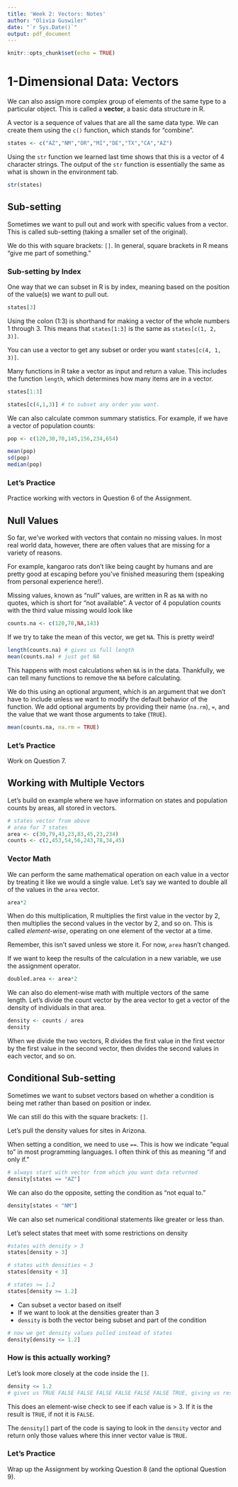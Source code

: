 ```yaml
---
title: 'Week 2: Vectors: Notes'
author: "Olivia Guswiler"
date: "`r Sys.Date()`"
output: pdf_document
---
```


```r
knitr::opts_chunk$set(echo = TRUE)
```

# 1-Dimensional Data: Vectors

We can also assign more complex group of elements of the same type to a particular object. This is called a **vector**, a basic data structure in R.

A vector is a sequence of values that are all the same data type. We can create them using the `c()` function, which stands for "combine".

```r
states <- c("AZ","NM","OR","MI","DE","TX","CA","AZ")
```

Using the `str` function we learned last time shows that this is a vector of 4 character strings. The output of the `str` function is essentially the same as what is shown in the environment tab.

```r
str(states)
```

## Sub-setting

Sometimes we want to pull out and work with specific values from a vector. This is called sub-setting (taking a smaller set of the original).

We do this with square brackets: `[]`. In general, square brackets in R means "give me part of something."

### Sub-setting by Index

One way that we can subset in R is by index, meaning based on the position of the value(s) we want to pull out.

```r
states[3]
```

Using the colon (1:3) is shorthand for making a vector of the whole numbers 1 through 3. This means that `states[1:3]` is the same as `states[c(1, 2, 3)]`.

You can use a vector to get any subset or order you want `states[c(4, 1, 3)]`.

Many functions in R take a vector as input and return a value. This includes the function `length`, which determines how many items are in a vector.

```r
states[1:3]

states[c(4,1,3)] # to subset any order you want.
```

We can also calculate common summary statistics. For example, if we have a vector of population counts:

```r
pop <- c(120,30,70,145,156,234,654)

mean(pop)
sd(pop)
median(pop)
```

### Let's Practice

Practice working with vectors in Question 6 of the Assignment.

## Null Values

So far, we've worked with vectors that contain no missing values. In most real world data, however, there are often values that are missing for a variety of reasons.

For example, kangaroo rats don't like being caught by humans and are pretty good at escaping before you've finished measuring them (speaking from personal experience here!).

Missing values, known as "null" values, are written in R as `NA` with no quotes, which is short for "not available". A vector of 4 population counts with the third value missing would look like

```r
counts.na <- c(120,70,NA,143)
```

If we try to take the mean of this vector, we get `NA`. This is pretty weird!

```r
length(counts.na) # gives us full length
mean(counts.na) # just get NA
```

This happens with most calculations when `NA` is in the data. Thankfully, we can tell many functions to remove the `NA` before calculating.

We do this using an optional argument, which is an argument that we don't have to include unless we want to modify the default behavior of the function. We add optional arguments by providing their name (`na.rm`), `=`, and the value that we want those arguments to take (`TRUE`).

```r
mean(counts.na, na.rm = TRUE)
```

### Let's Practice

Work on Question 7.

## Working with Multiple Vectors

Let's build on example where we have information on states and population counts by areas, all stored in vectors.

```r
# states vector from above
# area for 7 states
area <- c(30,79,43,23,83,45,23,234)
counts <- c(2,453,54,56,243,78,34,45)
```

### Vector Math

We can perform the same mathematical operation on each value in a vector by treating it like we would a single value. Let's say we wanted to double all of the values in the `area` vector.

```r
area*2
```

When do this multiplication, R multiplies the first value in the vector by 2, then multiplies the second values in the vector by 2, and so on. This is called *element-wise*, operating on one element of the vector at a time.

Remember, this isn't saved unless we store it. For now, `area` hasn't changed.

If we want to keep the results of the calculation in a new variable, we use the assignment operator.

```r
doubled.area <- area*2
```

We can also do element-wise math with multiple vectors of the same length. Let's divide the count vector by the area vector to get a vector of the density of individuals in that area.

```r
density <- counts / area
density
```

When we divide the two vectors, R divides the first value in the first vector by the first value in the second vector, then divides the second values in each vector, and so on.

## Conditional Sub-setting

Sometimes we want to subset vectors based on whether a condition is being met rather than based on position or index.

We can still do this with the square brackets: `[]`.

Let's pull the density values for sites in Arizona.

When setting a condition, we need to use `==`. This is how we indicate "equal to" in most programming languages. I often think of this as meaning "if and only if."

```r
# always start with vector from which you want data returned
density[states == "AZ"]
```

We can also do the opposite, setting the condition as "not equal to."

```r
density[states < "NM"]
```

We can also set numerical conditional statements like greater or less than.

Let's select states that meet with some restrictions on density

```r
#states with density > 3
states[density > 3]

# states with densities < 3
states[density < 3]

# states >= 1.2
states[density >= 1.2]
```

-   Can subset a vector based on itself
-   If we want to look at the densities greater than 3
-   `density` is both the vector being subset and part of the condition

```r
# now we get density values pulled instead of states
density[density <= 1.2]
```

### How is this actually working?

Let's look more closely at the code inside the `[]`.

```r
density <= 1.2
# gives us TRUE FALSE FALSE FALSE FALSE FALSE FALSE TRUE, giving us results based on position of TRUE/FALSE


```

This does an element-wise check to see if each value is \> 3. If it is the result is `TRUE`, if not it is `FALSE`.

The `density[]` part of the code is saying to look in the `density` vector and return only those values where this inner vector value is `TRUE`.

### Let's Practice

Wrap up the Assignment by working Question 8 (and the optional Question 9).
